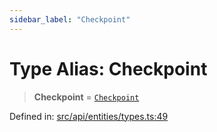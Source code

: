 ```yaml
---
sidebar_label: "Checkpoint"
---
```


# Type Alias: Checkpoint

> **Checkpoint** = [`Checkpoint`](../../Checkpoint/classes/Checkpoint.mdx)

Defined in: [src/api/entities/types.ts:49](https://github.com/PolymeshAssociation/polymesh-sdk/blob/bee6a2fe7a8ce5db42a6982e793782182cde2153/src/api/entities/types.ts#L49)
